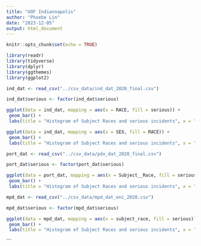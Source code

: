 ```yaml
---
title: "UOF Indiannapolis"
author: "Phoebe Lin"
date: "2023-12-05"
output: html_document
---
```


```r
knitr::opts_chunk$set(echo = TRUE)
```

```r
library(readr)
library(tidyverse)
library(dplyr)
library(ggthemes)
library(ggplot2)

```


```r
ind_dat <- read_csv("../csv_data/ind_dat_2020_final.csv")

ind_dat$serious <- factor(ind_dat$serious)
```

```r
ggplot(data = ind_dat, mapping = aes(x = RACE, fill = serious)) +
 geom_bar() +
 labs(title = "Histogram of Subject Races and serious incidents", x = "Subject Race", y = "Count")
```

```r

ggplot(data = ind_dat, mapping = aes(x = SEX, fill = RACE)) +
 geom_bar() +
 labs(title = "Histogram of Subject Races and serious incidents", x = "District", y = "Count")


```



```r

port_dat <- read_csv("../csv_data/pdx_dat_2020_final.csv")

```

```r

port_dat$serious <- factor(port_dat$serious)

ggplot(data = port_dat, mapping = aes(x = Subject__Race, fill = serious)) +
 geom_bar() +
 labs(title = "Histogram of Subject Races and serious incidents", x = "Subject Race", y = "Count")
```



```r
mpd_dat <- read_csv("../csv_data/mpd_dat_enc_2020.csv")
```

```r
mpd_dat$serious <- factor(mpd_dat$serious)

ggplot(data = mpd_dat, mapping = aes(x = subject_race, fill = serious)) +
 geom_bar() +
 labs(title = "Histogram of Subject Races and serious incidents", x = "Subject Race", y = "Count")
```
```

